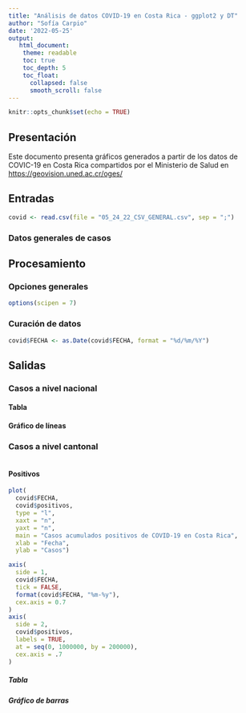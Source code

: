 ---
title: "Análisis de datos COVID-19 en Costa Rica - ggplot2 y DT"
author: "Sofía Carpio"
date: '2022-05-25'
output: 
   html_document:
    theme: readable    
    toc: true
    toc_depth: 5
    toc_float:
      collapsed: false
      smooth_scroll: false
---

```{r setup, include=FALSE}
knitr::opts_chunk$set(echo = TRUE)
```

## Presentación  
Este documento presenta gráficos generados a partir de los datos de COVIC-19 en Costa Rica compartidos por el Ministerio de Salud en [https://geovision.uned.ac.cr/oges/](https://geovision.uned.ac.cr/oges/)

## Entradas 
```{r carga-datos}
covid <- read.csv(file = "05_24_22_CSV_GENERAL.csv", sep = ";")
```


### Datos generales de casos 


## Procesamiento 

### Opciones generales 
```{r opciones-generales}
options(scipen = 7)
```


### Curación de datos 
```{r conversion-fecha}
covid$FECHA <- as.Date(covid$FECHA, format = "%d/%m/%Y")
```


## Salidas 

### Casos a nivel nacional 

#### Tabla 

#### Gráfico de líneas 

### Casos a nivel cantonal 
```{r casos-a-nivel-cantonal}


```

#### Positivos 
```{r casos-positivos-acumulados}
plot(
  covid$FECHA,
  covid$positivos, 
  type = "l",
  xaxt = "n",
  yaxt = "n", 
  main = "Casos acumulados positivos de COVID-19 en Costa Rica", 
  xlab = "Fecha",
  ylab = "Casos")

axis(
  side = 1,
  covid$FECHA,
  tick = FALSE,
  format(covid$FECHA, "%m-%y"),
  cex.axis = 0.7
) 
axis(
  side = 2,
  covid$positivos,
  labels = TRUE,  
  at = seq(0, 1000000, by = 200000),
  cex.axis = .7
)
```


##### Tabla 

##### Gráfico de barras 